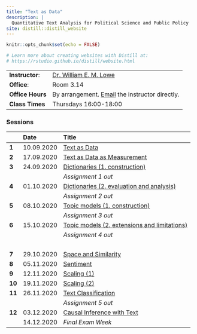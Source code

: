 ```yaml
---
title: "Text as Data"
description: |
  Quantitative Text Analysis for Political Science and Public Policy
site: distill::distill_website
---
```


```r
knitr::opts_chunk$set(echo = FALSE)

# Learn more about creating websites with Distill at:
# https://rstudio.github.io/distill/website.html

```

------------------------------ ------------------------------- 
**Instructor**:                [Dr. William E. M. Lowe](lowe@hertie-school.org)
**Office**:                    Room 3.14
**Office Hours**               By arrangement. [Email](lowe@hertie-school.org) the instructor directly.
**Class Times**                Thursdays 16:00-18:00
---------------------------------------------------------------

### Sessions

              Date        Title 
------------- ----------- --------------------------------------------
**1**         10.09.2020  [Text as Data](week01.html)
**2**         17.09.2020  [Text as Data as Measurement](week02.html)
**3**         24.09.2020  [Dictionaries (1. construction)](week03.html)
                          *Assignment 1 out*
**4**         01.10.2020  [Dictionaries (2. evaluation and analysis)](week04.html)
                          *Assignment 2 out*
**5**         08.10.2020  [Topic models (1. construction)](week05.html)
                          *Assignment 3 out*
**6**         15.10.2020  [Topic models (2. extensions and limitations)](week06.html)
                          *Assignment 4 out*
                          &nbsp;
**7**         29.10.2020  [Space and Similarity](week07.html)
**8**         05.11.2020  [Sentiment](week08.html)
**9**         12.11.2020  [Scaling (1)](week09.html)
**10**        19.11.2020  [Scaling (2)](week10.html)
**11**        26.11.2020  [Text Classification](week11.html)
                          *Assignment 5 out*
**12**        03.12.2020  [Causal Inference with Text](week12.html)
              14.12.2020  *Final Exam Week*
-------------------------------------------------------------------




